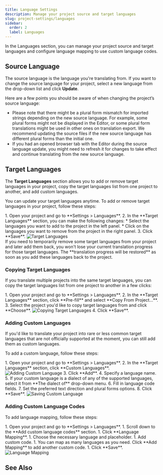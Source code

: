 ```yaml
---
title: Language Settings
description: Manage your project source and target languages
slug: project-settings/languages
sidebar:
  order: 2
  label: Languages
---
```



In the Languages section, you can manage your project source and target languages and configure language mapping to use custom language codes.

## Source Language

The source language is the language you're translating from. If you want to change the source language for your project, select a new language from the drop-down list and click **Update**.

Here are a few points you should be aware of when changing the project’s source language:

* Please note that there might be a plural form mismatch for imported strings depending on the new source language. For example, some plural forms might not be displayed in the Editor, or some plural form translations might be used in other ones on translation export. We recommend updating the source files if the new source language has different plural forms than the initial one.
* If you had an opened browser tab with the Editor during the source language update, you might need to refresh it for changes to take effect and continue translating from the new source language.

## Target Languages

The **Target Languages** section allows you to add or remove target languages in your project, copy the target languages list from one project to another, and add custom languages.

You can update your target languages anytime. To add or remove target languages in your project, follow these steps:

<Steps>
  1. Open your project and go to **Settings > Languages**.
  2. In the **Target Languages** section, you can make the following changes:
     * Select the languages you want to add to the project in the left panel.
     * Click on the languages you want to remove from the project in the right panel.
  3. Click **Save**.
</Steps>

<Image src={targetLanguagesUpdating} alt="Target Languages" />

<Aside type="tip">
  If you need to temporarily remove some target languages from your project and later add them back, you won't lose your current translation progress for those target languages. The **translation progress will be restored** as soon as you add these languages back to the project.
</Aside>

### Copying Target Languages

If you translate multiple projects into the same target languages, you can copy the target languages list from one project to another in a few clicks:

<Steps>
  1. Open your project and go to **Settings > Languages**.
  2. In the **Target Languages** section, click **Pre-fill** and select **Copy From Project…**.
  3. Select the project you'd like to copy target languages from and click **Choose**. <Image src={targetLanguagesCopying} alt="Copying Target Languages" />
  4. Click **Save**.
</Steps>

### Adding Custom Languages

If you'd like to translate your project into rare or less common target languages that are not officially supported at the moment, you can still add them as custom languages.

To add a custom language, follow these steps:

<Steps>
  1. Open your project and go to **Settings > Languages**.
  2. In the **Target Languages** section, click **Custom Languages**. <Image src={customLanguageAdding} alt="Adding Custom Language" />
  3. Click **Add**.
  4. Specify a language name.
  5. If your custom language is a dialect of any of the supported languages, select it from **The dialect of** drop-down menu.
  6. Fill in language code fields.
  7. Set the preferred text direction and plural forms options.
  8. Click **Save**. <Image src={customLanguageSaving} alt="Saving Custom Language" class="width-md" />
</Steps>

### Adding Custom Language Codes

To add language mapping, follow these steps:

<Steps>
  1. Open your project and go to **Settings > Languages**.
  1. Scroll down to the **Add custom language codes** section.
  1. Click **Language Mapping**.
  1. Choose the necessary language and placeholder.
  1. Add custom code.
  1. You can map as many languages as you need. Click **Add Mapping** to add another custom code.
  1. Click **Save**.
</Steps>

<Image src={languageMapping} alt="Language Mapping" />

## See Also

<LinkCard
  title="Supported Languages"
  description="Explore the list of languages supported by Crowdin."
  href="/developer/language-codes/"
/>
